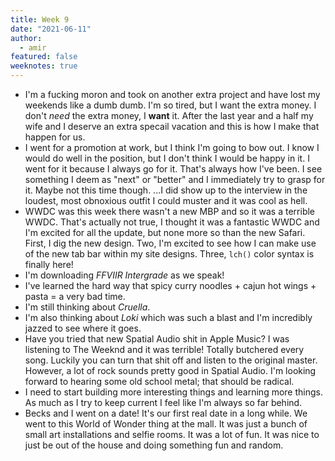 ```yaml
---
title: Week 9
date: "2021-06-11"
author:
  - amir
featured: false
weeknotes: true
---
```


- I'm a fucking moron and took on another extra project and have lost my weekends like a dumb dumb. I'm so tired, but I want the extra money. I don't *need* the extra money, I **want** it. After the last year and a half my wife and I deserve an extra specail vacation and this is how I make that happen for us.
- I went for a promotion at work, but I think I'm going to bow out. I know I would do well in the position, but I don't think I would be happy in it. I went for it because I always go for it. That's always how I've been. I see something I deem as "next" or "better" and I immediately try to grasp for it. Maybe not this time though. ...I did show up to the interview in the loudest, most obnoxious outfit I could muster and it was cool as hell.
- WWDC was this week there wasn't a new MBP and so it was a terrible WWDC. That's actually not true, I thought it was a fantastic WWDC and I'm excited for all the update, but none more so than the new Safari. First, I dig the new design. Two, I'm excited to see how I can make use of the new tab bar within my site designs. Three, `lch()` color syntax is finally here!
- I'm downloading *FFVIIR Intergrade* as we speak!
- I've learned the hard way that spicy curry noodles + cajun hot wings + pasta = a very bad time.
- I'm still thinking about *Cruella*.
- I'm also thinking about *Loki* which was such a blast and I'm incredibly jazzed to see where it goes.
- Have you tried that new Spatial Audio shit in Apple Music? I was listening to The Weeknd and it was terrible! Totally butchered every song. Luckily you can turn that shit off and listen to the original master. However, a lot of rock sounds pretty good in Spatial Audio. I'm looking forward to hearing some old school metal; that should be radical.
- I need to start building more interesting things and learning more things. As much as I try to keep current I feel like I'm always so far behind.
- Becks and I went on a date! It's our first real date in a long while. We went to this World of Wonder thing at the mall. It was just a bunch of small art installations and selfie rooms. It was a lot of fun. It was nice to just be out of the house and doing something fun and random.
